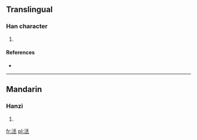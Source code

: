 ==Translingual==

===Han character===
{{Han char|rn=85|rad=水|as=06|sn=9|four=|canj=水弓水一 (ENEM)}}

# {{defn|Han|sort=水06}}

====References====
* {{Han ref|kx=0619.220|dkj=17357|dj=1014.140|hdz=31617.050|uh=6D06|ud=27910}}

----

==Mandarin==

===Hanzi===
{{cmn-hanzi|pin=[[chéng]] ([[cheng2]])|wg=ch'eng<sup>2</sup>}}

# {{defn|lang=cmn|sort=水06}}

[[fr:洆]]
[[pl:洆]]